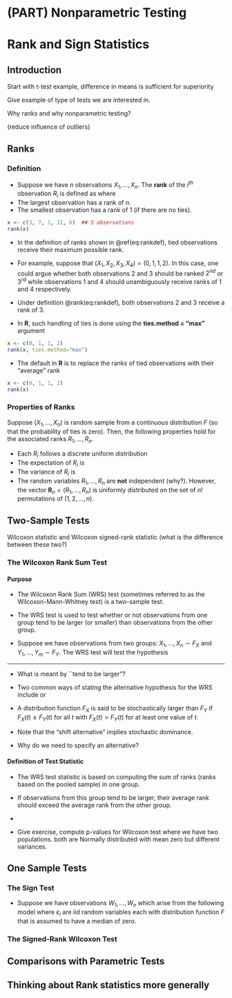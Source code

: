 # (PART) Nonparametric Testing {-} 

# Rank and Sign Statistics {#rank-tests}

## Introduction

Start with t-test example, difference in means is sufficient for superiority

Give example of type of tests we are interested in.

Why ranks and why nonparametric testing?

(reduce influence of outliers)

## Ranks

### Definition

* Suppose we have $n$ observations $X_{1}, \ldots, X_{n}$. The **rank** of the $i^{th}$ observation $R_{i}$ is defined as
\begin{equation}
R_{i} = R(X_{i}) = \sum_{j=1}^{n} I( X_{j} \leq X_{i}) 
(\#eq:rankdef)
\end{equation}
where
\begin{equation}
I(X_{j} \leq X_{i}) 
= \begin{cases}
1 & \text{ if } X_{j} \leq X_{i} \\
0 & \text{ if } X_{j} > X_{i}
\end{cases}
\end{equation}
* The largest observation has a rank of $n$.
* The smallest observation has a rank of $1$ (if there are no ties).

```r
x <- c(3, 7, 1, 12, 6)  ## 5 observations
rank(x)
```

* In the definition of ranks shown in \@ref(eq:rankdef), tied observations
receive their maximum possible rank. 
* For example, suppose that $(X_{1}, X_{2}, X_{3}, X_{4}) = (0, 1, 1, 2)$. 
In this case, one could argue whether both observations 2 and 3 should be ranked
$2^{nd}$ or $3^{rd}$ while observations $1$ and $4$ should unambiguously receive
ranks of $1$ and $4$ respectively.
* Under definition \@rank(eq:rankdef), both observations $2$ and $3$ receive a rank of $3$.

* In **R**, such handling of ties is done using the **ties.method = "max"** argument
```r
x <- c(0, 1, 1, 2)  
rank(x, ties.method="max")
```
* The default in **R** is to replace the ranks of tied observations with their "average" rank
```r
x <- c(0, 1, 1, 2)  
rank(x)
```

### Properties of Ranks
Suppose $(X_{1}, \ldots, X_{n})$ is random sample from a continuous distribution $F$ (so that the probability
of ties is zero). Then, the following properties hold for the associated ranks $R_{1}, \ldots, R_{n}$.

* Each $R_{i}$ follows a discrete uniform distribution
\begin{equation}
P(R_{i} = j) = 1/n, \quad \text{for any } j = 1, \ldots,n.
\end{equation}
* The expectation of $R_{i}$ is
\begin{equation}
E( R_{i} ) = \sum_{j=1}^{n} j P(R_{i} = j) = \frac{1}{n}\sum_{j=1}^{n} j = \frac{(n+1)}{2}
\end{equation}
* The variance of $R_{i}$ is
\begin{equation}
\text{Var}( R_{i} ) = E( R_{i}^{2} ) - E(R_{i})^{2}
= \frac{1}{n}\sum_{j=1}^{n} j^{2}  - \Big( \frac{n+1}{2} \Big)^{2}
= \frac{ n^{2} - 1}{12}
\end{equation}
* The random variables $R_{1}, \ldots, R_{n}$ are **not** independent (why?). However,
the vector $\mathbf{R}_{n} = (R_{1}, \ldots, R_{n})$ is uniformly distributed
on the set of $n!$ permutations of $(1,2,\ldots,n)$.


## Two-Sample Tests
Wilcoxon statistic and Wilcoxon signed-rank statistic (what is the difference between these two?)

### The Wilcoxon Rank Sum Test

#### Purpose

* The Wilcoxon Rank Sum (WRS) test (sometimes referred to as the Wilcoxon-Mann-Whitney test) is a two-sample test.

* The WRS test is used to test whether or not observations from one group tend to be larger (or smaller) than observations
from the other group. 

* Suppose we have observations from two groups: $X_{1}, \ldots, X_{n} \sim F_{X}$ and $Y_{1}, \ldots, Y_{m} \sim F_{Y}$.
The WRS test will test the hypothesis
\begin{eqnarray}
H_{0}: & & F_{X} = F_{Y} \quad \textrm{ versus } \nonumber \\
H_{A}: & & \textrm{Observations from } F_{X} \textrm{ tend to be larger than observations from } F_{Y} \nonumber 
\end{eqnarray}

---

* What is meant by ``tend to be larger"?

* Two common ways of stating the alternative hypothesis for the WRS include
\begin{eqnarray}
H_{0}: & & F_{X} = F_{Y} \quad \textrm{ versus } \nonumber \\
H_{A}: & & F_{X} \textrm{ is stochastically larger than } F_{Y} \nonumber 
\end{eqnarray}
or
\begin{eqnarray}
H_{0}: & & F_{X} = F_{Y} \quad \textrm{ versus } \nonumber \\
H_{A}: & & F_{X}(t) = F_{Y}(t - \Delta), \Delta > 0.
\end{eqnarray}
* A distribution function $F_{X}$ is said to be stochastically larger than
$F_{Y}$ if $F_{X}(t) \geq F_{Y}(t)$ for all $t$ with $F_{X}(t) > F_{Y}(t)$
for at least one value of $t$.

* Note that the "shift alternative" implies stochastic dominance.

* Why do we need to specify an alternative?

#### Definition of Test Statistic

* The WRS test statistic is based on computing the sum of ranks (ranks based on the pooled sample)
in one group.

* If observations from this group tend to be larger, their average rank should exceed the
average rank from the other group. 

* 


* Give exercise, compute p-values for Wilcoxon test where
we have two populations. both are Normally distributed
with mean zero but different variances.


## One Sample Tests

### The Sign Test

* Suppose we have observations $W_{1}, \ldots, W_{n}$ which arise from the following model
\begin{equation}
W_{i} = \theta + \varepsilon_{i}, \nonumber 
\end{equation}
where $\varepsilon_{i}$ are iid random variables each with distribution function $F$
that is assumed to have a median of zero.



### The Signed-Rank Wilcoxon Test

## Comparisons with Parametric Tests

## Thinking about Rank statistics more generally




